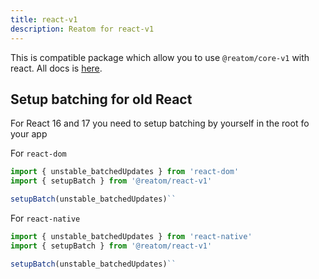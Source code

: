 ```yaml
---
title: react-v1
description: Reatom for react-v1
---
```


This is compatible package which allow you to use `@reatom/core-v1` with react. All docs is [here](/package/npm-react/).

## Setup batching for old React

For React 16 and 17 you need to setup batching by yourself in the root fo your app

For `react-dom`

```js
import { unstable_batchedUpdates } from 'react-dom'
import { setupBatch } from '@reatom/react-v1'

setupBatch(unstable_batchedUpdates)``
```

For `react-native`

```js
import { unstable_batchedUpdates } from 'react-native'
import { setupBatch } from '@reatom/react-v1'

setupBatch(unstable_batchedUpdates)``
```